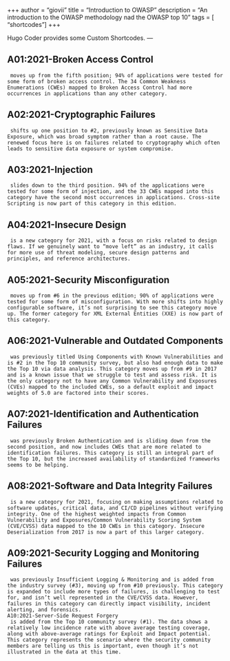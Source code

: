 +++
author = "giovii"
title = "Introduction to OWASP"
description = "An introduction to the OWASP methodology nad the OWASP top 10"
tags = [
    "shortcodes"
]
+++

Hugo Coder provides some Custom Shortcodes.
<!--more-->
---
<!-- Your front matter up here -->

## A01:2021-Broken Access Control
     moves up from the fifth position; 94% of applications were tested for some form of broken access control. The 34 Common Weakness Enumerations (CWEs) mapped to Broken Access Control had more occurrences in applications than any other category.
## A02:2021-Cryptographic Failures
     shifts up one position to #2, previously known as Sensitive Data Exposure, which was broad symptom rather than a root cause. The renewed focus here is on failures related to cryptography which often leads to sensitive data exposure or system compromise.
## A03:2021-Injection
     slides down to the third position. 94% of the applications were tested for some form of injection, and the 33 CWEs mapped into this category have the second most occurrences in applications. Cross-site Scripting is now part of this category in this edition.
## A04:2021-Insecure Design
     is a new category for 2021, with a focus on risks related to design flaws. If we genuinely want to “move left” as an industry, it calls for more use of threat modeling, secure design patterns and principles, and reference architectures.
## A05:2021-Security Misconfiguration
     moves up from #6 in the previous edition; 90% of applications were tested for some form of misconfiguration. With more shifts into highly configurable software, it’s not surprising to see this category move up. The former category for XML External Entities (XXE) is now part of this category.
## A06:2021-Vulnerable and Outdated Components
     was previously titled Using Components with Known Vulnerabilities and is #2 in the Top 10 community survey, but also had enough data to make the Top 10 via data analysis. This category moves up from #9 in 2017 and is a known issue that we struggle to test and assess risk. It is the only category not to have any Common Vulnerability and Exposures (CVEs) mapped to the included CWEs, so a default exploit and impact weights of 5.0 are factored into their scores.
## A07:2021-Identification and Authentication Failures
     was previously Broken Authentication and is sliding down from the second position, and now includes CWEs that are more related to identification failures. This category is still an integral part of the Top 10, but the increased availability of standardized frameworks seems to be helping.
## A08:2021-Software and Data Integrity Failures
     is a new category for 2021, focusing on making assumptions related to software updates, critical data, and CI/CD pipelines without verifying integrity. One of the highest weighted impacts from Common Vulnerability and Exposures/Common Vulnerability Scoring System (CVE/CVSS) data mapped to the 10 CWEs in this category. Insecure Deserialization from 2017 is now a part of this larger category.
## A09:2021-Security Logging and Monitoring Failures
     was previously Insufficient Logging & Monitoring and is added from the industry survey (#3), moving up from #10 previously. This category is expanded to include more types of failures, is challenging to test for, and isn’t well represented in the CVE/CVSS data. However, failures in this category can directly impact visibility, incident alerting, and forensics.
    A10:2021-Server-Side Request Forgery
     is added from the Top 10 community survey (#1). The data shows a relatively low incidence rate with above average testing coverage, along with above-average ratings for Exploit and Impact potential. This category represents the scenario where the security community members are telling us this is important, even though it’s not illustrated in the data at this time.

